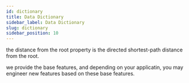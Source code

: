 ```yaml
---
id: dictionary
title: Data Dictionary
sidebar_label: Data Dictionary
slug: dictionary
sidebar_position: 10
---
```



the distance from the root property is the directed shortest-path distance from the root.


we provide the base features, and depending on your applicatin, 
you may engineer new features based on these base features. 